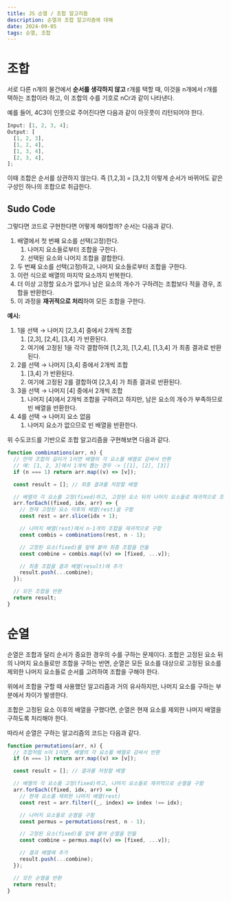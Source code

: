 ```yaml
---
title: JS 순열 / 조합 알고리즘
description: 순열과 조합 알고리즘에 대해
date: 2024-09-05
tags: 순열, 조합
---
```


# 조합

서로 다른 n개의 물건에서 **순서를 생각하지 않고** r개를 택할 때, 이것을 n개에서 r개를 택하는 조합이라 하고, 이 조합의 수를 기호로 nCr과 같이 나타낸다.

예를 들어, 4C3이 인풋으로 주어진다면 다음과 같이 아웃풋이 리턴되어야 한다.

```js
Input: [1, 2, 3, 4];
Output: [
  [1, 2, 3],
  [1, 2, 4],
  [1, 3, 4],
  [2, 3, 4],
];
```

이때 조합은 순서를 상관하지 않는다. 즉 [1,2,3] = [3,2,1] 이렇게 순서가 바뀌어도 같은 구성인 하나의 조합으로 취급한다.

## Sudo Code

그렇다면 코드로 구현한다면 어떻게 해야할까? 순서는 다음과 같다.

1. 배열에서 첫 번째 요소를 선택(고정)한다.
   1. 나머지 요소들로부터 조합을 구한다.
   2. 선택된 요소와 나머지 조합을 결합한다.
2. 두 번째 요소를 선택(고정)하고, 나머지 요소들로부터 조합을 구한다.
3. 이런 식으로 배열의 마지막 요소까지 반복한다.
4. 더 이상 고정할 요소가 없거나 남은 요소의 개수가 구하려는 조합보다 적을 경우, 조합을 반환한다.
5. 이 과정을 **재귀적으로 처리**하여 모든 조합을 구한다.

**예시:**

1. 1을 선택 → 나머지 [2,3,4] 중에서 2개씩 조합
   1. [2,3], [2,4], [3,4] 가 반환된다.
   2. 여기에 고정된 1을 각각 결합하여 [1,2,3], [1,2,4], [1,3,4] 가 최종 결과로 반환된다.
2. 2를 선택 → 나머지 [3,4] 중에서 2개씩 조합
   1. [3,4] 가 반환된다.
   2. 여기에 고정된 2를 결합하여 [2,3,4] 가 최종 결과로 반환된다.
3. 3을 선택 → 나머지 [4] 중에서 2개씩 조합
   1. 나머지 [4]에서 2개씩 조합을 구하려고 하지만, 남은 요소의 개수가 부족하므로 빈 배열을 반환한다.
4. 4를 선택 → 나머지 요소 없음
   1. 나머지 요소가 없으므로 빈 배열을 반환한다.

위 수도코드를 기반으로 조합 알고리즘을 구현해보면 다음과 같다.

```js
function combinations(arr, n) {
  // 만약 조합의 길이가 1이면 배열의 각 요소를 배열로 감싸서 반환
  // 예: [1, 2, 3]에서 1개씩 뽑는 경우 -> [[1], [2], [3]]
  if (n === 1) return arr.map((v) => [v]);

  const result = []; // 최종 결과를 저장할 배열

  // 배열의 각 요소를 고정(fixed)하고, 고정된 요소 뒤의 나머지 요소들로 재귀적으로 조합을 구함
  arr.forEach((fixed, idx, arr) => {
    // 현재 고정된 요소 이후의 배열(rest)을 구함
    const rest = arr.slice(idx + 1);

    // 나머지 배열(rest)에서 n-1개의 조합을 재귀적으로 구함
    const combis = combinations(rest, n - 1);

    // 고정된 요소(fixed)를 앞에 붙여 최종 조합을 만듦
    const combine = combis.map((v) => [fixed, ...v]);

    // 최종 조합을 결과 배열(result)에 추가
    result.push(...combine);
  });

  // 모든 조합을 반환
  return result;
}
```

# 순열

순열은 조합과 달리 순서가 중요한 경우의 수를 구하는 문제이다. 조합은 고정된 요소 뒤의 나머지 요소들로만 조합을 구하는 반면, 순열은 모든 요소를 대상으로 고정된 요소를 제외한 나머지 요소들로 순서를 고려하여 조합을 구해야 한다.

위에서 조합을 구할 때 사용했던 알고리즘과 거의 유사하지만, 나머지 요소를 구하는 부분에서 차이가 발생한다.

조합은 고정된 요소 이후의 배열을 구했다면, 순열은 현재 요소를 제외한 나머지 배열을 구하도록 처리해야 한다.

따라서 순열은 구하는 알고리즘의 코드는 다음과 같다.

```js
function permutations(arr, n) {
  // 조합처럼 n이 1이면, 배열의 각 요소를 배열로 감싸서 반환
  if (n === 1) return arr.map((v) => [v]);

  const result = []; // 결과를 저장할 배열

  // 배열의 각 요소를 고정(fixed)하고, 나머지 요소들로 재귀적으로 순열을 구함
  arr.forEach((fixed, idx, arr) => {
    // 현재 요소를 제외한 나머지 배열(rest)
    const rest = arr.filter((_, index) => index !== idx);

    // 나머지 요소들로 순열을 구함
    const permus = permutations(rest, n - 1);

    // 고정된 요소(fixed)를 앞에 붙여 순열을 만듦
    const combine = permus.map((v) => [fixed, ...v]);

    // 결과 배열에 추가
    result.push(...combine);
  });

  // 모든 순열을 반환
  return result;
}
```
